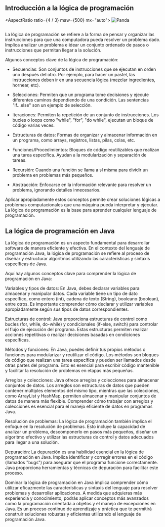 
## Introducción a la lógica de programación


<AspectRatio ratio={4 / 3} maw={500} mx="auto">
    <img
    src="https://cursin.net/wp-content/uploads/2023/09/python-inteligencia-artificial-cursin.jpg.webp"
    alt="Panda"
    />
</AspectRatio>

## 

La lógica de programación se refiere a la forma de pensar y organizar las instrucciones para que una computadora pueda resolver un problema dado. Implica analizar un problema e idear un conjunto ordenado de pasos o instrucciones que permitan llegar a la solución.

Algunos conceptos clave de la lógica de programación:

- Secuencias: Son conjuntos de instrucciones que se ejecutan en orden uno después del otro. Por ejemplo, para hacer un pastel, las instrucciones deben ir en una secuencia lógica (mezclar ingredientes, hornear, etc).

- Selecciones: Permiten que un programa tome decisiones y ejecute diferentes caminos dependiendo de una condición. Las sentencias "if...else" son un ejemplo de selección.

- Iteraciones: Permiten la repetición de un conjunto de instrucciones. Los bucles o loops como "while", "for", "do while", ejecutan un bloque de código varias veces.

- Estructuras de datos: Formas de organizar y almacenar información en un programa, como arrays, registros, listas, pilas, colas, etc.

- Funciones/Procedimientos: Bloques de código reutilizables que realizan una tarea específica. Ayudan a la modularización y separación de tareas.

- Recursión: Cuando una función se llama a sí misma para dividir un problema en problemas más pequeños.

- Abstracción: Enfocarse en la información relevante para resolver un problema, ignorando detalles innecesarios.

Aplicar apropiadamente estos conceptos permite crear soluciones lógicas a problemas computacionales que una máquina pueda interpretar y ejecutar. La lógica de programación es la base para aprender cualquier lenguaje de programación.

## La lógica de programación en Java

La lógica de programación es un aspecto fundamental para desarrollar software de manera eficiente y efectiva. En el contexto del lenguaje de programación Java, la lógica de programación se refiere al proceso de diseñar y estructurar algoritmos utilizando las características y sintaxis específicas de Java.

Aquí hay algunos conceptos clave para comprender la lógica de programación en Java:

Variables y tipos de datos: En Java, debes declarar variables para almacenar y manipular datos. Cada variable tiene un tipo de dato específico, como entero (int), cadena de texto (String), booleano (boolean), entre otros. Es importante comprender cómo declarar y utilizar variables apropiadamente según sus tipos de datos correspondientes.

Estructuras de control: Java proporciona estructuras de control como bucles (for, while, do-while) y condicionales (if-else, switch) para controlar el flujo de ejecución del programa. Estas estructuras permiten realizar acciones repetitivas o realizar decisiones basadas en condiciones específicas.

Métodos y funciones: En Java, puedes definir tus propios métodos o funciones para modularizar y reutilizar el código. Los métodos son bloques de código que realizan una tarea específica y pueden ser llamados desde otras partes del programa. Esto es esencial para escribir código mantenible y facilitar la resolución de problemas en etapas más pequeñas.

Arreglos y colecciones: Java ofrece arreglos y colecciones para almacenar conjuntos de datos. Los arreglos son estructuras de datos que pueden contener múltiples elementos del mismo tipo, mientras que las colecciones, como ArrayList y HashMap, permiten almacenar y manipular conjuntos de datos de manera más flexible. Comprender cómo trabajar con arreglos y colecciones es esencial para el manejo eficiente de datos en programas Java.

Resolución de problemas: La lógica de programación también implica el enfoque en la resolución de problemas. Esto incluye la capacidad de analizar un problema, descomponerlo en pasos más pequeños, diseñar un algoritmo efectivo y utilizar las estructuras de control y datos adecuados para llegar a una solución.

Depuración: La depuración es una habilidad esencial en la lógica de programación en Java. Implica identificar y corregir errores en el código (llamados "bugs") para asegurar que el programa funcione correctamente. Java proporciona herramientas y técnicas de depuración para facilitar este proceso.

Dominar la lógica de programación en Java implica comprender cómo utilizar eficazmente las características y sintaxis del lenguaje para resolver problemas y desarrollar aplicaciones. A medida que adquieras más experiencia y conocimiento, podrás aplicar conceptos más avanzados como la programación orientada a objetos y el manejo de excepciones en Java. Es un proceso continuo de aprendizaje y práctica que te permitirá construir soluciones robustas y eficientes utilizando el lenguaje de programación Java.